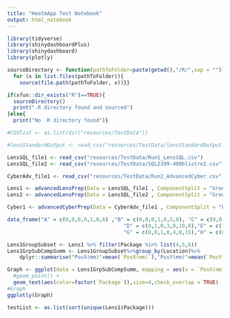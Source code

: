 ```yaml
---
title: "HeatmApp Test Notebook"
output: html_notebook
---
```


```r

library(tidyverse)
library(shinydashboardPlus)
library(shinydashboard)
library(plotly)

```

```r

sourceDirectory <- function(pathToFolder=paste(getwd(),"/R/",sep = "")){
  for (x in list.files(pathToFolder)){
    source(file.path(pathToFolder, x))}}

if(xfun::dir_exists("R")==TRUE){
  sourceDirectory()
  print(".R directory found and sourced")
}else{
  print("No .R directory found")}
```

```r

#CSVlist <- as.list(dir("resources/TestData"))

#lensStandardOutput <- read_csv("resources/TestData/lensStandardOutput.csv")

LensSQL_file1 <- read_csv("resources/TestData/Run1_LensSQL.csv")
LensSQL_file2 <- read_csv("resources/TestData/SQL2399-400blistre2.csv")

CyberAdv_file1 <- read_csv("resources/TestData/Run2_AdvancedCyber.csv",col_types = cols(PanelId = col_number()))
```

```r
Lens1 <- advancedLensPrep(Data = LensSQL_file1 , ComponentSplit = "Group")
Lens2 <- advancedLensPrep(Data = LensSQL_file2 , ComponentSplit = "Group")

Cyber1 <- advancedCyberPrep(Data = CyberAdv_file1 , ComponentSplit = "Package")
```

```r
data_frame("A" = c(0,0,0,0,1,0,6) ,"B" = c(0,0,0,1,0,5,0), "C" = c(0,0,1,0,4,0,15),
                                      "D" = c(0,1,0,3,0,10,0),"E" = c(1,0,2,0,6,0,20),"F" = c(0,1,0,3,0,10,0),
                                      "G" = c(0,0,1,0,4,0,15),"H" = c(0,0,0,1,0,5,0), "I" = c(0,0,0,0,1,0,6))
```

```r
Lens1GroupSubset <- Lens1 %>% filter(Package %in% list(4,5,6))
Lens1GrpSubCompSumm <- Lens1GroupSubset%>%group_by(Location)%>%
    dplyr::summarise("PosX(mm)"=mean(`PosX(mm)`),"PosY(mm)"=mean(`PosY(mm)`),"Package"=mean(Package),count =n())
```

```r
Graph <- ggplot(data = Lens1GrpSubCompSumm, mapping = aes(x = `PosX(mm)`,y = `PosY(mm)`, label = `Location`)) + 
  #geom_point() + 
  geom_text(aes(color=factor(`Package`)),size=4,check_overlap = TRUE)
#Graph
ggplotly(Graph)
```

```r
testList <- as.list(sort(unique(Lens1$Package)))

```

```r

```

```r

```

```r

```

```r

```

```r

```

```r

```